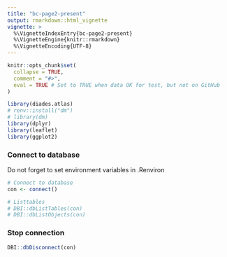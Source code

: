 ```yaml
---
title: "bc-page2-present"
output: rmarkdown::html_vignette
vignette: >
  %\VignetteIndexEntry{bc-page2-present}
  %\VignetteEngine{knitr::rmarkdown}
  %\VignetteEncoding{UTF-8}
---
```


```r
knitr::opts_chunk$set(
  collapse = TRUE,
  comment = "#>",
  eval = TRUE # Set to TRUE when data OK for test, but not on GitHub
)
```

```r
library(diades.atlas)
# renv::install("dm")
# library(dm)
library(dplyr)
library(leaflet)
library(ggplot2)
```

### Connect to database

Do not forget to set environment variables in .Renviron
```r
# Connect to database
con <- connect()

# Listtables
# DBI::dbListTables(con)
# DBI::dbListObjects(con)

```

### Stop connection

```r
DBI::dbDisconnect(con)
```
